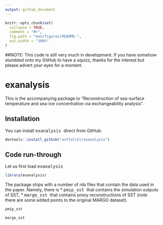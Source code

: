 ```yaml
---
output: github_document
---
```


<!-- README.md is generated from README.Rmd. Please edit that file -->

```r
knitr::opts_chunk$set(
  collapse = TRUE,
  comment = "#>",
  fig.path = "man/figures/README-",
  out.width = "100%"
)
```

##NOTE: This code is still very much in development. If you have somehow stumbled onto my GitHub to have a squizz, thanks for the interest but please advert your eyes for a moment.

# exanalysis

<!-- badges: start -->
<!-- badges: end -->

This is the accompanying package to "Reconstruction of sea-surface temperature and sea-ice concentration via exchangeability analysis".

## Installation

You can install <tt> exanalysis </tt> direct from GitHub:

``` r
devtools::install_github("astfalckl/exanalysis")
```

## Code run-through

Let us first load <tt> exanalysis </tt>

```r
library(exanalysis)
```

The package ships with a number of rds files that contain the data used in the paper. Namely, there is
	* <tt> pmip_sst </tt> that contains the simulation outputs of SST,
	* <tt> margo_sst </tt> that contains proxy reconstructions of SST (note there are some added points to the original MARGO dataset).

```r
pmip_sst
```

```r
margo_sst
```

